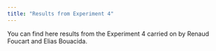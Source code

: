 ```yaml
---
title: "Results from Experiment 4"
---
```


You can find here results from the Experiment 4 carried on by Renaud Foucart and Elias Bouacida.